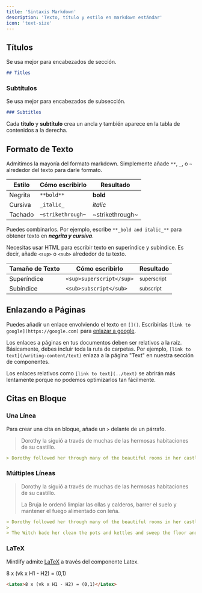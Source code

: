 ```yaml
---
title: 'Sintaxis Markdown'
description: 'Texto, título y estilo en markdown estándar'
icon: 'text-size'
---
```


## Títulos

Se usa mejor para encabezados de sección.

```md
## Titles
```

### Subtítulos

Se usa mejor para encabezados de subsección.

```md
### Subtitles
```

<Tip>

Cada **título** y **subtítulo** crea un ancla y también aparece en la tabla de contenidos a la derecha.

</Tip>

## Formato de Texto

Admitimos la mayoría del formato markdown. Simplemente añade `**`, `_`, o `~` alrededor del texto para darle formato.

| Estilo        | Cómo escribirlo    | Resultado      |
| ------------- | ------------------ | -------------- |
| Negrita       | `**bold**`         | **bold**       |
| Cursiva       | `_italic_`         | _italic_       |
| Tachado       | `~strikethrough~`  | ~strikethrough~|

Puedes combinarlos. Por ejemplo, escribe `**_bold and italic_**` para obtener texto en **_negrita y cursiva_**.

Necesitas usar HTML para escribir texto en superíndice y subíndice. Es decir, añade `<sup>` o `<sub>` alrededor de tu texto.

| Tamaño de Texto| Cómo escribirlo           | Resultado              |
| -------------- | ------------------------- | --------------------- |
| Superíndice    | `<sup>superscript</sup>`  | <sup>superscript</sup>|
| Subíndice      | `<sub>subscript</sub>`    | <sub>subscript</sub>  |

## Enlazando a Páginas

Puedes añadir un enlace envolviendo el texto en `[]()`. Escribirías `[link to google](https://google.com)` para [enlazar a google](https://google.com).

Los enlaces a páginas en tus documentos deben ser relativos a la raíz. Básicamente, debes incluir toda la ruta de carpetas. Por ejemplo, `[link to text](/writing-content/text)` enlaza a la página "Text" en nuestra sección de componentes.

Los enlaces relativos como `[link to text](../text)` se abrirán más lentamente porque no podemos optimizarlos tan fácilmente.

## Citas en Bloque

### Una Línea

Para crear una cita en bloque, añade un `>` delante de un párrafo.

> Dorothy la siguió a través de muchas de las hermosas habitaciones de su castillo.

```md
> Dorothy followed her through many of the beautiful rooms in her castle.
```

### Múltiples Líneas

> Dorothy la siguió a través de muchas de las hermosas habitaciones de su castillo.
>
> La Bruja le ordenó limpiar las ollas y calderos, barrer el suelo y mantener el fuego alimentado con leña.

```md
> Dorothy followed her through many of the beautiful rooms in her castle.
>
> The Witch bade her clean the pots and kettles and sweep the floor and keep the fire fed with wood.
```

### LaTeX

Mintlify admite [LaTeX](https://www.latex-project.org) a través del componente Latex.

<Latex>8 x (vk x H1 - H2) = (0,1)</Latex>

```md
<Latex>8 x (vk x H1 - H2) = (0,1)</Latex>
```